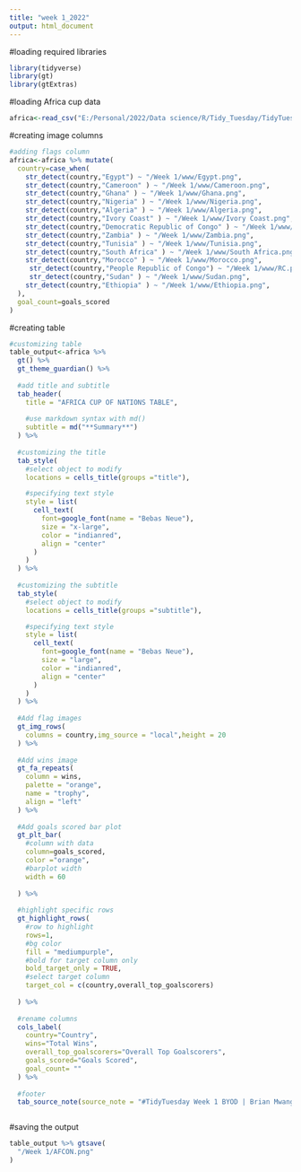 ```yaml
---
title: "week 1_2022"
output: html_document
---
```


#loading required libraries
```r
library(tidyverse)
library(gt)
library(gtExtras)
```

#loading Africa cup data
```r
africa<-read_csv("E:/Personal/2022/Data science/R/Tidy_Tuesday/TidyTuesday/Week 1/Africa cup.csv") %>% janitor::clean_names()
```

#creating image columns
```r
#adding flags column
africa<-africa %>% mutate(
  country=case_when(
    str_detect(country,"Egypt") ~ "/Week 1/www/Egypt.png",
    str_detect(country,"Cameroon" ) ~ "/Week 1/www/Cameroon.png",
    str_detect(country,"Ghana" ) ~ "/Week 1/www/Ghana.png",
    str_detect(country,"Nigeria" ) ~ "/Week 1/www/Nigeria.png",
    str_detect(country,"Algeria" ) ~ "/Week 1/www/Algeria.png",
    str_detect(country,"Ivory Coast" ) ~ "/Week 1/www/Ivory Coast.png",
    str_detect(country,"Democratic Republic of Congo" ) ~ "/Week 1/www/DRC.png",
    str_detect(country,"Zambia" ) ~ "/Week 1/www/Zambia.png",
    str_detect(country,"Tunisia" ) ~ "/Week 1/www/Tunisia.png",
    str_detect(country,"South Africa" ) ~ "/Week 1/www/South Africa.png",
    str_detect(country,"Morocco" ) ~ "/Week 1/www/Morocco.png",
     str_detect(country,"People Republic of Congo") ~ "/Week 1/www/RC.png",
     str_detect(country,"Sudan" ) ~ "/Week 1/www/Sudan.png",
    str_detect(country,"Ethiopia" ) ~ "/Week 1/www/Ethiopia.png",
  ),
  goal_count=goals_scored
) 

```


#creating table
```r

#customizing table
table_output<-africa %>%
  gt() %>% 
  gt_theme_guardian() %>%
  
  #add title and subtitle
  tab_header(
    title = "AFRICA CUP OF NATIONS TABLE",
    
    #use markdown syntax with md()
    subtitle = md("**Summary**")
  ) %>% 
  
  #customizing the title
  tab_style(
    #select object to modify
    locations = cells_title(groups ="title"),

    #specifying text style
    style = list(
      cell_text(
        font=google_font(name = "Bebas Neue"),
        size = "x-large",
        color = "indianred",
        align = "center"
      )
    )
  ) %>%
  
  #customizing the subtitle
  tab_style(
    #select object to modify
    locations = cells_title(groups ="subtitle"),

    #specifying text style
    style = list(
      cell_text(
        font=google_font(name = "Bebas Neue"),
        size = "large",
        color = "indianred",
        align = "center"
      )
    )
  ) %>%
  
  #Add flag images
  gt_img_rows(
    columns = country,img_source = "local",height = 20
  ) %>%
  
  #Add wins image
  gt_fa_repeats(
    column = wins,
    palette = "orange",
    name = "trophy",
    align = "left"
  ) %>%
  
  #Add goals scored bar plot
  gt_plt_bar(
    #column with data
    column=goals_scored,
    color ="orange",
    #barplot width
    width = 60
    
  ) %>%
  
  #highlight specific rows
  gt_highlight_rows(
    #row to highlight
    rows=1,
    #bg color
    fill = "mediumpurple",
    #bold for target column only
    bold_target_only = TRUE,
    #select target column
    target_col = c(country,overall_top_goalscorers)
    
  ) %>% 
  
  #rename columns
  cols_label(
    country="Country",
    wins="Total Wins",
    overall_top_goalscorers="Overall Top Goalscorers",
    goals_scored="Goals Scored",
    goal_count= ""
  ) %>%
  
  #footer
  tab_source_note(source_note = "#TidyTuesday Week 1 BYOD | Brian Mwangi")



```

#saving the output
```r
table_output %>% gtsave(
  "/Week 1/AFCON.png"
)
```


